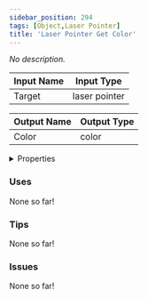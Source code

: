 ```yaml
---
sidebar_position: 294
tags: [Object,Laser Pointer]
title: 'Laser Pointer Get Color'
---
```


*No description.*




<EsbSvg />

| Input Name | Input Type |
|-----------|-----------|
| Target | laser pointer |

| Output Name | Output Type |
|-----------|-----------|
| Color | color |


<details>
  <summary>Properties</summary>
  <div>
    <div>
    <table>
      <thead>
        <tr>
          <th>Is beta required?</th>
          <th>❌</th>
        </tr>
        <tr>
          <th>Is this chip a trolling risk?</th>
          <th>❌</th>
        </tr>
        <tr>
          <th>Is this chip a role assignment risk?</th>
          <th>❌</th>
        </tr>
        <tr>
          <th>Chip UUID</th>
          <th>cb035f05-f3dc-4550-bd64-27cb96bd6be0</th>
        </tr>
      </thead>
    </table>
    </div>
  </div>
</details>

### Uses

None so far!

### Tips

None so far!

### Issues

None so far!